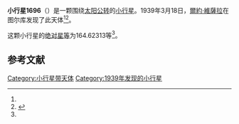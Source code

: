 {{Infobox planet
| bgcolour = #FFFFC0
| name = 1696 Nurmela
| symbol = 
| image = 
| caption = 
| discovery = yes
| discovery_ref = 
| discoverer = [[爾約·維薩拉|爾約·維薩拉]]
| discovery_site = [[图尔库|图尔库]] 
| discovered = 1939年3月18日
| designations = yes
| mp_name = 
| named_after = 
| alt_names = 1939 FF/ 1939 GL / 1949 DK / 1951 YK
| mp_category = [[主带小行星|主带小行星]]
| orbit_ref = <ref name="a">[http://ssd.jpl.nasa.gov/sbdb.cgi?sstr=1696 1696 Nurmela] {{Wayback|url=http://ssd.jpl.nasa.gov/sbdb.cgi?sstr=1696 |date=20201120220324 }}，小行星數據庫瀏覽器（JPL Small-Body Database Browser）－[[美国国家航空航天局|美国国家航空航天局]]喷气推进实验室</ref>
| epoch = 2456400.5 (2013年4月18日更新)
| aphelion = {{convert|2.4845533|AU|km|3|abbr=on|lk=out}}
| perihelion = {{convert|2.0405799|AU|km|3|abbr=on}}
| semimajor = {{convert|2.2625666|AU|km|3|abbr=on}}
| eccentricity = 0.0981128
| period = 1243.083964 [[日|日]]<br />3.4[[儒略年|儒略年]]
| avg_speed = 
| inclination = 6.03827
| asc_node = 21.07537
| mean_anomaly = 
| arg_peri = 164.62313
| satellites = 
| physical_characteristics = yes
| dimensions = 
| mass = 
| density = 
| surface_grav = 
| escape_velocity = 
| sidereal_day = 
| axial_tilt = 
| pole_ecliptic_lat = 
| pole_ecliptic_lon = 
| albedo = 
| temperatures= 
| temp_name1 = 
| mean_temp_1 = 
| max_temp_1 = 
| temp_name2 = 
| max_temp_2 = 
| spectral_type = 
| abs_magnitude = 164.62313
}}

'''小行星1696'''（{{lang-en|1696 Nurmela}}）是一颗围绕[[太阳|太阳]][[公转|公转]]的[[小行星|小行星]]。1939年3月18日，[[爾約·維薩拉|爾約·維薩拉]]在图尔库发现了此天体<ref name="a" /><ref>{{cite news|title=小行星列表|url=http://cfa-www.harvard.edu/iau/lists/NumberedMPs.txt|accessdate=2013-07-08|newspaper=哈佛大学|archive-date=2008-05-17|archive-url=https://web.archive.org/web/20080517010638/http://cfa-www.harvard.edu/iau/lists/NumberedMPs.txt|dead-url=no}}</ref>。

这颗小行星的[[绝对星等|绝对星等]]为164.62313等<ref name="a" />。

==参考文献==
{{reflist}}
{{Minor Planet Number|[[小行星1695|小行星1695]]|[[小行星1697|小行星1697]]}}

{{小天体}}

[[Category:小行星带天体|Category:小行星带天体]]
[[Category:1939年发现的小行星|Category:1939年发现的小行星]]

{{asteroid-stub}}